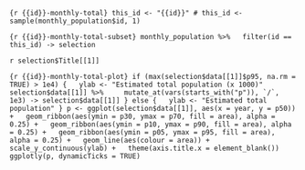 ```{r {{id}}-monthly-total}
this_id <- "{{id}}"
# this_id <- sample(monthly_population$id, 1)
```

```{r {{id}}-monthly-total-subset}
monthly_population %>%
  filter(id == this_id) -> selection
```

`r selection$Title[[1]]`

```{r {{id}}-monthly-total-plot}
if (max(selection$data[[1]]$p95, na.rm = TRUE) > 1e4) {
  ylab <- "Estimated total population (x 1000)"
  selection$data[[1]] %>%
    mutate_at(vars(starts_with("p")), `/`, 1e3) -> selection$data[[1]]
} else {
  ylab <- "Estimated total population"
}
p <- ggplot(selection$data[[1]], aes(x = year, y = p50)) +
  geom_ribbon(aes(ymin = p30, ymax = p70, fill = area), alpha = 0.25) +
  geom_ribbon(aes(ymin = p10, ymax = p90, fill = area), alpha = 0.25) +
  geom_ribbon(aes(ymin = p05, ymax = p95, fill = area), alpha = 0.25) +
  geom_line(aes(colour = area)) +
  scale_y_continuous(ylab) +
  theme(axis.title.x = element_blank())
ggplotly(p, dynamicTicks = TRUE)
```


